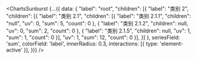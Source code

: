 <ChartsSunburst {...({
    data: {
      "label": "root",
      "children": [{
        "label": "类别 2",
        "children": [{
          "label": "类别 2.1",
          "children": [{
            "label": "类别 2.1.1",
            "children": "null",
            "uv": 0,
            "sum": 5,
            "count": 0
          }, {
            "label": "类别 2.1.2",
            "children": null,
            "uv": 0,
            "sum": 2,
            "count": 0
          }, {
            "label": "类别 2.1.5",
            "children": null,
            "uv": 1,
            "sum": 1,
            "count": 0
          }],
          "uv": 1,
          "sum": 12,
          "count": 0
        }],
      }]
    },
    seriesField: 'sum',
    colorField: 'label',
    innerRadius: 0.3,
    interactions: [{ type: 'element-active' }],
})} />